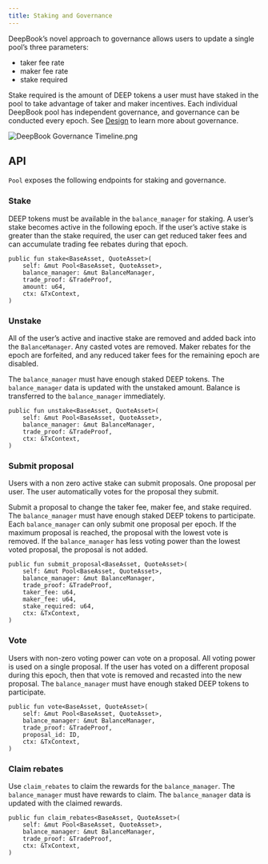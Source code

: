 ```yaml
---
title: Staking and Governance
---
```


DeepBook’s novel approach to governance allows users to update a single pool’s three parameters: 
  - taker fee rate
  - maker fee rate
  - stake required

Stake required is the amount of DEEP tokens a user must have staked in the pool to take advantage of taker and maker incentives. Each individual DeepBook pool has independent governance, and governance can be conducted every epoch. See [Design](./design.mdx#governance) to learn more about governance.

![DeepBook Governance Timeline.png](./images/governance.png)

## API

`Pool` exposes the following endpoints for staking and governance.

### Stake

DEEP tokens must be available in the `balance_manager` for staking. A user’s stake becomes active in the following epoch. If the user’s active stake is greater than the stake required, the user can get reduced taker fees and can accumulate trading fee rebates during that epoch.

```move
public fun stake<BaseAsset, QuoteAsset>(
    self: &mut Pool<BaseAsset, QuoteAsset>,
    balance_manager: &mut BalanceManager,
    trade_proof: &TradeProof,
    amount: u64,
    ctx: &TxContext,
)
```

### Unstake

All of the user’s active and inactive stake are removed and added back into the `BalanceManager`. Any casted votes are removed. Maker rebates for the epoch are forfeited, and any reduced taker fees for the remaining epoch are disabled.

The `balance_manager` must have enough staked DEEP tokens. The `balance_manager` data is updated with the unstaked amount. Balance is transferred to the `balance_manager` immediately.

```move
public fun unstake<BaseAsset, QuoteAsset>(
    self: &mut Pool<BaseAsset, QuoteAsset>,
    balance_manager: &mut BalanceManager,
    trade_proof: &TradeProof,
    ctx: &TxContext,
)
```

### Submit proposal

Users with a non zero active stake can submit proposals. One proposal per user. The user automatically votes for the proposal they submit.

Submit a proposal to change the taker fee, maker fee, and stake required. The `balance_manager` must have enough staked DEEP tokens to participate. Each `balance_manager` can only submit one proposal per epoch. If the maximum proposal is reached, the proposal with the lowest vote is removed. If the `balance_manager` has less voting power than the lowest voted proposal, the proposal is not added.

```move
public fun submit_proposal<BaseAsset, QuoteAsset>(
    self: &mut Pool<BaseAsset, QuoteAsset>,
    balance_manager: &mut BalanceManager,
    trade_proof: &TradeProof,
    taker_fee: u64,
    maker_fee: u64,
    stake_required: u64,
    ctx: &TxContext,
)
```

### Vote

Users with non-zero voting power can vote on a proposal. All voting power is used on a single proposal. If the user has voted on a different proposal during this epoch, then that vote is removed and recasted into the new proposal. The `balance_manager` must have enough staked DEEP tokens to participate.

```move
public fun vote<BaseAsset, QuoteAsset>(
    self: &mut Pool<BaseAsset, QuoteAsset>,
    balance_manager: &mut BalanceManager,
    trade_proof: &TradeProof,
    proposal_id: ID,
    ctx: &TxContext,
)
```

### Claim rebates

Use `claim_rebates` to claim the rewards for the `balance_manager`. The `balance_manager` must have rewards to claim. The `balance_manager` data is updated with the claimed rewards.

```move
public fun claim_rebates<BaseAsset, QuoteAsset>(
    self: &mut Pool<BaseAsset, QuoteAsset>,
    balance_manager: &mut BalanceManager,
    trade_proof: &TradeProof,
    ctx: &TxContext,
)
```